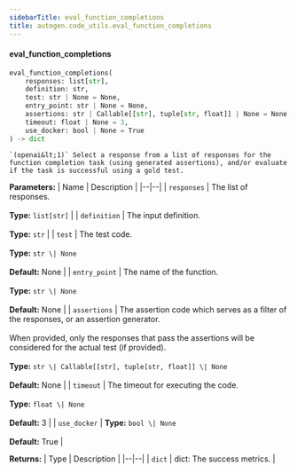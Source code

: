 ```yaml
---
sidebarTitle: eval_function_completions
title: autogen.code_utils.eval_function_completions
---
```


<code class="doc-symbol doc-symbol-heading doc-symbol-function"></code>
#### eval_function_completions

```python
eval_function_completions(
    responses: list[str],
    definition: str,
    test: str | None = None,
    entry_point: str | None = None,
    assertions: str | Callable[[str], tuple[str, float]] | None = None,
    timeout: float | None = 3,
    use_docker: bool | None = True
) -> dict
```

    `(openai&lt;1)` Select a response from a list of responses for the function completion task (using generated assertions), and/or evaluate if the task is successful using a gold test.

<b>Parameters:</b>
| Name | Description |
|--|--|
| `responses` | The list of responses.<br/><br/>**Type:** `list[str]` |
| `definition` | The input definition.<br/><br/>**Type:** `str` |
| `test` | The test code.<br/><br/>**Type:** `str \| None`<br/><br/>**Default:** None |
| `entry_point` | The name of the function.<br/><br/>**Type:** `str \| None`<br/><br/>**Default:** None |
| `assertions` | The assertion code which serves as a filter of the responses, or an assertion generator.<br/><br/>When provided, only the responses that pass the assertions will be considered for the actual test (if provided).<br/><br/>**Type:** `str \| Callable[[str], tuple[str, float]] \| None`<br/><br/>**Default:** None |
| `timeout` | The timeout for executing the code.<br/><br/>**Type:** `float \| None`<br/><br/>**Default:** 3 |
| `use_docker` | **Type:** `bool \| None`<br/><br/>**Default:** True |

<b>Returns:</b>
| Type | Description |
|--|--|
| `dict` | dict: The success metrics. |

<br />